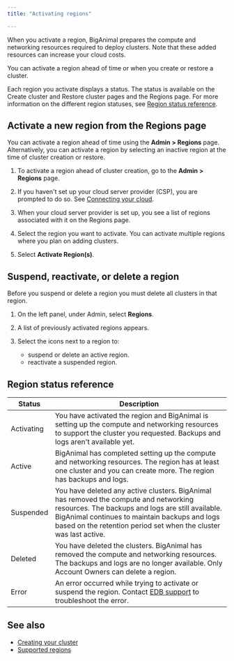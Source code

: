 ```yaml
---
title: "Activating regions"

---
```


When you activate a region, BigAnimal prepares the compute and networking resources required to deploy clusters. Note that these added resources can increase your cloud costs. 

You can activate a region ahead of time or when you create or restore a cluster. 

Each region you activate displays a status. The status is available on the Create cluster and Restore cluster pages and the Regions page. For more information on the different region statuses, see [Region status reference](#region-status-reference).



## Activate a new region from the Regions page

You can activate a region ahead of time using the **Admin > Regions** page. Alternatively, you can activate a region by selecting an inactive region at the time of cluster creation or restore.

1. To activate a region ahead of cluster creation, go to the **Admin > Regions** page.
     
1. If you haven't set up your cloud server provider (CSP), you are prompted to do so. See [Connecting your cloud](/biganimal/latest/getting_started/02_connecting_to_your_cloud/).

1. When your cloud server provider is set up, you see a list of regions associated with it on the Regions page.

1. Select the region you want to activate. You can activate multiple regions where you plan on adding clusters. 

1. Select **Activate Region(s)**.

## Suspend, reactivate, or delete a region

Before you suspend or delete a region you must delete all clusters in that region.

1. On the left panel, under Admin, select **Regions**.

1. A list of previously activated regions appears. 
     
1. Select the icons next to a region to: 
   - suspend or delete an active region. 
   - reactivate a suspended region.

## Region status reference

| Status | Description                                                                                                                                            |
|--------------|--------------------------------------------------------------------------------------------------------------------------------------------------------|
| Activating       | You have activated the region and BigAnimal is setting up the compute and networking resources to support the cluster you requested. Backups and logs aren't available yet.                                                                         | 
| Active       | BigAnimal has completed setting up the compute and networking resources. The region has at least one cluster and you can create more. The region has backups and logs.                                                                  |
| Suspended    | You have deleted any active clusters. BigAnimal has removed the compute and networking resources. The backups and logs are still available. BigAnimal continues to maintain backups and logs based on the retention period set when the cluster was last active.  |
| Deleted      | You have deleted the clusters. BigAnimal has removed the compute and networking resources. The backups and logs are no longer available. Only Account Owners can delete a region.                                            |
| Error        | An error occurred while trying to activate or suspend the region. Contact [EDB support](/biganimal/release/overview/support) to troubleshoot the error.  | 

## See also

- [Creating your cluster](/biganimal/release/getting_started/creating_a_cluster) 
- [Supported regions](biganimal/release/overview/03a_region_support)
